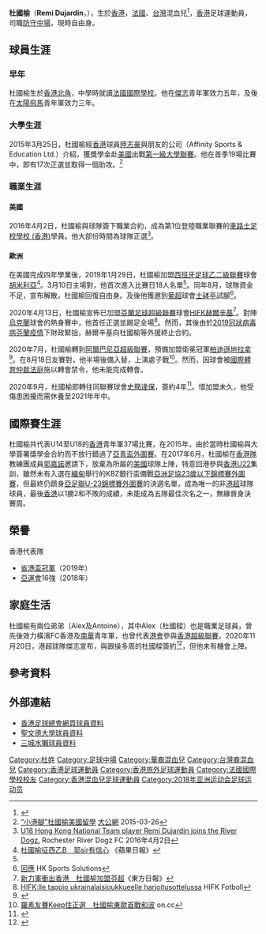 {{Infobox football biography
| name            =  杜國榆 <br> Remi Dujardin
| image           = 
| fullname        = 杜國榆
| nickname        = Remi
| birth_date      = {{birth date and age|1997|6|23}}
| birth_place     = {{HKG-1959}}
| height          = {{height|m=1.85}}<ref>[https://mingpao.com/ins/體育/article/20190129/s00006/1548748844105/【港將外流】省港盃冠軍成員杜國榆-加盟西乙b胡米利亞 【港將外流】省港盃冠軍成員杜國榆　加盟西乙B胡米利亞] 明報</ref>
| position        = [[防守中場|防守中場]]、[[中堅|中堅]]、[[左後衛|左後衛]]
| currentclub     = 
| clubnumber      = 
| youthyears1     = 2007–2012
| youthclubs1     = {{flagicon|HKG}} [[傑志體育會|傑志]] 
| youthyears2     = 2012–2015
| youthclubs2     = {{flagicon|HKG}} [[香港飛馬足球會|香港飛馬]]
| collegeyears1   = 2015–2019
| college1        = {{flagicon|USA}} {{link-en|聖文德大學|St. Bonaventure Bonnies men's soccer}}
| collegecaps1    = 70
| collegegoals1   = 1
| years1          = 2016
| clubs1          = {{flagicon|USA}} {{link-en|羅徹斯特河狗足球會|Rochester River Dogz FC|羅徹斯特河狗}}
| caps1           = 10
| goals1          = 0
| years2          = 2019
| clubs2          = {{flagicon|ESP}} [[胡米利亞足球俱樂部|胡米利亞]]
| caps2           = 0<ref name="#1">[https://www.transfermarkt.com/remi-dujardin/leistungsdatendetails/spieler/605149/plus/1?saison=2018&verein=&liga=&wettbewerb=&pos=&trainer_id= Remi Dujardin - Detailed stats] Transfermarkt</ref>
| goals2          = 0
| years3          = 2020
| clubs3          = {{flagicon|FIN}} [[HIFK赫爾辛基|赫爾辛基]]
| caps3           = 0
| goals3          = 0
| years4          = 2020
| clubs4          = {{flagicon|Albania}} [[地拉那遊擊隊足球俱樂部|柏迪遜地拉拿]]
| caps4           = 0
| goals4          = 0
| years5          = 2020–2021
| clubs5          = {{flagicon|Albania}} [[科爾察史簡達堡足球會|史簡達保]]
| caps5           = 0
| goals5          = 0
| years6          = 2021–2022
| clubs6          = {{flagicon|Albania}} [[伊納迪亞足球會|伊納迪亞]]
| caps6           = 0
| goals6          = 0
| nationalyears1   = 2010–2011
| nationalteam1    = {{flagicon|HKG}} [[香港17歲以下足球代表隊|香港U14]]
| nationalcaps1    = 12
| nationalgoals1   = 0
| nationalyears2   = 2011–2013 
| nationalteam2    = {{flagicon|HKG}} [[香港17歲以下足球代表隊|香港U16]]
| nationalcaps2    = 12
| nationalgoals2   = 0
| nationalyears3   = 2013–2015 
| nationalteam3    = {{flagicon|HKG}} [[香港17歲以下足球代表隊|香港U18]]
| nationalcaps3    = 13
| nationalgoals3   = 0
| nationalyears4   = 2015–2017
| nationalteam4    = {{flagicon|HKG}} [[香港20歲以下足球代表隊|香港U20]]
| nationalcaps4    = 1
| nationalgoals4   = 0
| nationalyears5   = 2017–2020
| nationalteam5    = {{flagicon|HKG}} [[香港奧運足球代表隊|香港U23]]
| nationalcaps5    = 12
| nationalgoals5   = 0
| nationalyears6   = 
| nationalteam6    = 
| nationalcaps6    = 
| nationalgoals6   = 
| pcupdate = 15 June 2022
| ntupdate = 21 July 2020
}}

'''杜國榆'''（'''Remi Dujardin'''，{{bd|1997年|6月23日||}}），生於[[香港|香港]]，[[法國|法國]]、[[台灣|台灣]]混血兒<ref>{{cite news|url=http://www.mingpaocanada.com/van/htm/News/20181225/vspa_r.htm|title=杜國榆「比本土更本土」 港產台法混血兒 新晉港腳毋忘初心|publisher=明報|author1=林欣澤|author2=余瑋|date=2018-12-25|accessdate=2019-04-05|archive-date=2019-04-04|archive-url=https://web.archive.org/web/20190404224508/http://www.mingpaocanada.com/van/htm/News/20181225/vspa_r.htm|dead-url=no}}</ref>，[[香港|香港]]足球運動員，司職[[防守中場|防守中場]]，現時自由身。

==球員生涯==
===早年===
杜國榆生於[[香港|香港]][[北角|北角]]，中學時就讀[[法國國際學校|法國國際學校]]。他在[[傑志體育會|傑志]]青年軍效力五年，及後在[[香港飛馬足球會|太陽飛馬]]青年軍效力三年。

===大學生涯===
2015年3月25日，杜國榆經[[香港足球代表隊|香港]]球員[[陸志豪|陸志豪]]與朋友的公司（Affinity Sports & Education Ltd.）介紹，獲獎學金赴[[美國|美國]]{{link-en|聖文德大學|St. Bonaventure Bonnies men's soccer}}出戰[[NCAA第一級別|第一級大學聯賽]]。他在首季19場比賽中，即有17次正選並取得一個助攻。<ref>[http://news.takungpao.com.hk/paper/q/2015/0326/2955654.html “小港腳”杜國榆美國留學] {{Wayback|url=http://news.takungpao.com.hk/paper/q/2015/0326/2955654.html |date=20190609151034 }} [[大公網|大公網]] 2015-03-26</ref>

===職業生涯===
====美國====
2016年4月2日，杜國榆與{{link-en|美國第四級聯賽|National Premier Soccer League}}球隊{{link-en|羅徹斯特河狗|Rochester River Dogz FC}}簽下職業合約，成為第1位登陸職業聯賽的[[車路士足校學校_(香港)|車路士足校學校 (香港)]]學員。他大部份時間為球隊正選<ref>[https://www.facebook.com/riverdogzfc/photos/a.572232909605780.1073741828.567792320049839/641535199342217/?type=3&theater U18 Hong Kong National Team player Remi Dujardin joins the River Dogz.] Rochester River Dogz FC 2016年4月2日 </ref>。

====歐洲====
在美國完成四年學業後，2019年1月29日，杜國榆加盟[[西班牙足球乙二級聯賽|西班牙足球乙二級聯賽]]球會[[胡米利亞足球俱樂部|胡米利亞]]<ref>[https://hk.sports.appledaily.com/sports/daily/article/20190130/20602193?fbclid=IwAR1dXnNFKTEhYlNzzbXX74y4FeD_8BKP2dk9L33_NztBotvNErHLpw0OqA8 杜國榆征西乙B　郭sir有信心] {{Wayback|url=https://hk.sports.appledaily.com/sports/daily/article/20190130/20602193?fbclid=IwAR1dXnNFKTEhYlNzzbXX74y4FeD_8BKP2dk9L33_NztBotvNErHLpw0OqA8 |date=20190610134528 }}《蘋果日報》</ref>。3月10日主場對{{link-en|馬拉加B隊|Atlético Malagueño}}，他首次進入比賽日18人名單<ref name="#1"/>。同年8月，球隊資金不足，宣布解散，杜國榆回復自由身。及後他獲邀到[[葡萄牙足球超級聯賽|葡超]]球會[[葡萄牙體育俱樂部|士砵亭]]試腳<ref>[https://www.facebook.com/1457313877867911/posts/2429013537364602/?d=n 回應] HK Sports Solutions </ref>。

2020年4月13日，杜國榆宣佈已加盟[[芬蘭足球超級聯賽|芬蘭足球超級聯賽]]球會[[HIFK赫爾辛基|HIFK赫爾辛基]]<ref>[https://hk.on.cc/hk/bkn/cnt/sport/20200413/bkn-20200413152220683-0413_00882_001.html?fbclid=IwAR23sti0cIIE6mSuEaoXbTJxEWsxZyZA_vQCfa7FWDi2kD4hghurNYPor2I 新力軍衝出香港　杜國榆加盟芬超]《東方日報》</ref>。對陣[[烏克蘭|烏克蘭]]球會{{link-en|尼古拉耶夫足球會|MFC Mykolaiv|彌古拉夫}}的熱身賽中，他首任正選並踢足全場<ref>[https://hifkfotboll.fi/2020/03/hifklle-tappio-ukrainalaisjoukkueelle-harjoitusottelussa/ HIFK:lle tappio ukrainalaisjoukkueelle harjoitusottelussa] {{Wayback|url=https://hifkfotboll.fi/2020/03/hifklle-tappio-ukrainalaisjoukkueelle-harjoitusottelussa/ |date=20210117164417 }} HIFK Fotboll</ref>。然而，其後由於[[2019冠狀病毒病芬蘭疫情|2019冠狀病毒病芬蘭疫情]]下財政緊拙，赫爾辛基向杜國榆等外援終止合約。

2020年7月，杜國榆轉到[[阿爾巴尼亞足球超級聯賽|阿爾巴尼亞超級聯賽]]，預備加盟衛冕冠軍[[地拉那遊擊隊足球俱樂部|柏迪遜地拉拿]]<ref>{{cite news|url=https://hd.stheadline.com/news/realtime/spt/1840530/%E5%8D%B3%E6%99%82-%E9%AB%94%E8%82%B2-%E6%9D%9C%E5%9C%8B%E6%A6%86%E7%BE%85%E7%B4%A0%E5%BB%B6%E7%BA%8C%E5%A4%96%E9%97%96%E5%A4%A2|title=杜國榆羅素延續外闖夢|publisher=頭條日報|author=梁柏琛|date=2020-08-13|accessdate=2020-08-20|archive-date=2020-09-22|archive-url=https://web.archive.org/web/20200922210701/https://hd.stheadline.com/news/realtime/spt/1840530/%E5%8D%B3%E6%99%82-%E9%AB%94%E8%82%B2-%E6%9D%9C%E5%9C%8B%E6%A6%86%E7%BE%85%E7%B4%A0%E5%BB%B6%E7%BA%8C%E5%A4%96%E9%97%96%E5%A4%A2|dead-url=no}}</ref>。在8月18日友賽對{{link-en|佩什科比足球會|KF Korabi Peshkopi|佩什高比}}，他半場後備入替，上演處子戰<ref>[https://hk.on.cc/hk/bkn/cnt/sport/20200820/bkn-20200820210529236-0820_00882_001.html 羅素友賽Keep住正選　杜國榆東歐首戰和波] on.cc </ref>。然而，因球會被[[國際體育仲裁法庭|國際體育仲裁法庭]]施以轉會禁令，他未能完成轉會。

2020年9月，杜國榆即轉往同聯賽球會[[科爾察史簡達堡足球會|史簡達保]]，簽約4年<ref>{{cite news|url=https://www.kfskenderbeu.al/njihuni-me-mesfushorin-remi-dujardin/?fbclid=IwAR1lbFaZ-0k_y-DSmS67EzH02MqHpVaNXNrI9dubnyP0tTMkvqIg8WZFEoo|title=Njihuni me mesfushorin, Remi Dujardin|publisher=KF Skënderbeu|author=KF Skënderbeu|date=2020-10-15|accessdate=2020-10-15}}</ref>。惜加盟未久，他受傷患困擾而需休養至2021年年中。

==國際賽生涯==
杜國榆共代表U14至U18的[[香港|香港]]青年軍37場比賽，在2015年，由於當時杜國榆與大學簽署獎學金合約而不放行錯過了[[2016年亞足聯U-19錦標賽|亞青盃外圍賽]]。在2017年6月，杜國榆在[[香港奧運足球代表隊|香港隊]]教練團成員[[郭嘉諾|郭嘉諾]]邀請下，放棄為所屬的[[美國|美國]]球隊上陣，特意回港參與[[香港奧運足球代表隊|香港U22]]集訓，雖然未有入選在[[緬甸|緬甸]]舉行的KBZ銀行盃備戰[[2018年亞足聯U-23錦標賽|亞洲足協23歲以下錦標賽外圍賽]]，但最終仍躋身[[2018年亞足聯U-23錦標賽資格賽|亞足聯U-23錦標賽外圍賽]]的決選名單，成為唯一的非[[港超|港超]]球隊球員，最後[[香港奧運足球代表隊|香港]]以1勝2和不敗的成績，未能成為五隊最佳次名之一，無緣晉身決賽周。

==榮譽==
;香港代表隊
* [[省港盃|省港盃冠軍]]（2019年）
* [[2018年亞洲運動會男子足球比賽|亞運會]]16強（2018年）

==家庭生活==
杜國榆有兩位弟弟（Alex及Antoine），其中Alex（杜國樑）也是職業足球員，曾先後效力橫濱FC香港及[[南華足球隊|南華]]青年軍，也曾代表[[香港足球會|港會]]參與[[香港超級聯賽|香港超級聯賽]]。2020年11月20日，港超球隊傑志宣布，與跟操多周的杜國樑簽約<ref>{{cite news|url=https://hk.on.cc/hk/bkn/cnt/sport/20201120/bkn-20201120161458972-1120_00882_001.html|title=港超聯　傑志簽杜國樑　註冊埋保羅|date=2020年11月20日|newspaper=[[東網|東網]]|accessdate=2021年3月26日|archive-date=2021年1月7日|archive-url=https://web.archive.org/web/20210107190259/https://hk.on.cc/hk/bkn/cnt/sport/20201120/bkn-20201120161458972-1120_00882_001.html|dead-url=no}}</ref>，但他未有機會上陣。

==參考資料==
{{Reflist}}

==外部連結==
* [https://www.hkfa.com/ch/club/141/detail?player=12804 香港足球總會網頁球員資料] {{Wayback|url=https://www.hkfa.com/ch/club/141/detail?player=12804 |date=20190613085721 }}
* [http://gobonnies.sbu.edu/sports/m-soccer/2015-16/bios/dujardin_remi_5k2x 聖文德大學球員資料] {{Wayback|url=http://gobonnies.sbu.edu/sports/m-soccer/2015-16/bios/dujardin_remi_5k2x |date=20190629154116 }}
* [https://web.archive.org/web/20170922194246/http://www.ottersoccer.com/roster-2017/ 三城水獺球員資料]

{{DEFAULTSORT:Dujardin, Remi}} 
[[Category:杜姓|Category:杜姓]]
[[Category:足球中場|Category:足球中場]]
[[Category:華裔混血兒|Category:華裔混血兒]]
[[Category:台灣裔混血兒|Category:台灣裔混血兒]]
[[Category:香港足球運動員|Category:香港足球運動員]]
[[Category:香港旅外足球運動員|Category:香港旅外足球運動員]]
[[Category:法國國際學校校友|Category:法國國際學校校友]]
[[Category:香港混血兒足球運動員|Category:香港混血兒足球運動員]]
[[Category:2018年亚洲运动会足球运动员|Category:2018年亚洲运动会足球运动员]]